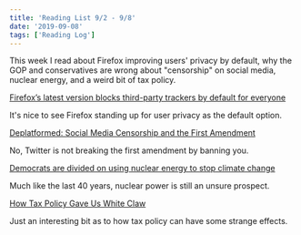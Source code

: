 ```yaml
---
title: 'Reading List 9/2 - 9/8'
date: '2019-09-08'
tags: ['Reading Log']
---
```


This week I read about Firefox improving users' privacy by default, why the GOP and conservatives are wrong about "censorship" on social media, nuclear energy, and a weird bit of tax policy.

[Firefox’s latest version blocks third-party trackers by default for everyone](https://www.theverge.com/2019/9/3/20848629/firefox-69-block-third-party-tracker-default-enhanced-tracking-protection-android-windows-mac-os)

It's nice to see Firefox standing up for user privacy as the default option.

[Deplatformed: Social Media Censorship and the First Amendment](https://legaltalknetwork.com/podcasts/make-no-law/2019/08/deplatformed-social-media-censorship-and-the-first-amendment/)

No, Twitter is not breaking the first amendment by banning you.

[Democrats are divided on using nuclear energy to stop climate change](https://www.theverge.com/2019/9/5/20850763/climate-change-cnn-town-hall-democrat-candidates-nuclear-energy-2020-elections)

Much like the last 40 years, nuclear power is still an unsure prospect.

[How Tax Policy Gave Us White Claw](https://nymag.com/intelligencer/2019/09/how-tax-policy-gave-us-white-claw.html)

Just an interesting bit as to how tax policy can have some strange effects.

